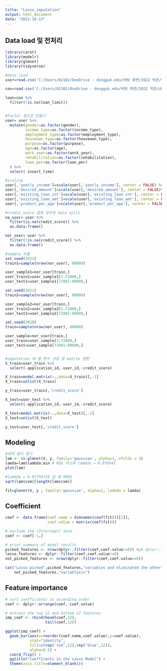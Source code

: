 ---
title: "Lasso_imputation"
output: html_document
date: "2022-10-13"
---

## Data load 및 전처리
```{r}
library(caret)
library(modelr)
library(glmnet)
library(tidyverse)

#data load
user=read.csv('C:/Users/82102/OneDrive - dongguk.edu/바탕 화면/2022 빅콘/빅콘 R/user전처리.csv')

con=read.csv('C:/Users/82102/OneDrive - dongguk.edu/바탕 화면/2022 빅콘/data/loan_result.csv', header=T, fileEncoding = 'utf-8')

loan=con %>% 
  filter(!is.na(loan_limit))


#factor 형으로 만들기
user= user %>% 
  mutate(gender=as.factor(gender),
         income_type=as.factor(income_type),
         employment_type=as.factor(employment_type),
         houseown_type=as.factor(houseown_type),
         purpose=as.factor(purpose),
         age=as.factor(age),
         work_year=as.factor(work_year),
         rehabilitation=as.factor(rehabilitation),
         loan_per=as.factor(loan_per)
  ) %>% 
  select(-insert_time)

#scaling
user[,'yearly_income']=scale(user[,'yearly_income'], center = FALSE) %>% as.data.frame()
user[,'desired_amount']=scale(user[,'desired_amount'], center = FALSE)%>% as.data.frame()
user[,'existing_loan_cnt']=scale(user[,'existing_loan_cnt'], center = FALSE)%>% as.data.frame()
user[,'existing_loan_amt']=scale(user[,'existing_loan_amt'], center = FALSE)%>% as.data.frame()
user[,'product_per_app']=scale(user[,'product_per_app'], center = FALSE)%>% as.data.frame()

#credit_score 결측 유무로 data split
na_user= user %>% 
  filter(is.na(credit_score)) %>% 
  as.data.frame()

nor_user= user %>% 
  filter(!is.na(credit_score)) %>% 
  as.data.frame()

#sample 추출
set.seed(2022)
train1=sample(nrow(nor_user), 80000)

user_sample1=nor_user[train,]
user_train1=user_sample1[1:72000,]
user_test1=user_sample1[72001:80000,]

set.seed(2021)
train2=sample(nrow(nor_user), 80000)

user_sample2=nor_user[train,]
user_train2=user_sample2[1:72000,]
user_test2=user_sample2[72001:80000,]

set.seed(2020)
train=sample(nrow(nor_user), 80000)

user_sample=nor_user[train,]
user_train=user_sample[1:72000,]
user_test=user_sample[72001:80000,]


#imputation 에 쓸 변수 선정 및 matrix 변환
X_train=user_train %>% 
  select(-application_id,-user_id,-credit_score)

X_train=model.matrix(~.,data=X_train)[,-1]
X_train=unlist(X_train)

y_train=user_train[,'credit_score']

X_test=user_test %>% 
  select(-application_id,-user_id,-credit_score)

X_test=model.matrix(~.,data=X_test)[,-1]
X_test=unlist(X_test)

y_test=user_test[,'credit_score']

```

## Modeling
```{r}
#최적 람다 찾기
lam <- cv.glmnet(X, y, family='gaussian', alpha=1, nfolds = 3)
lamda=lam$lambda.min # MSE 최소화 lambda = 0.076945
plot(lam)  
```

```{r}
#lambda = 0.07759729 일 때 RMSE
sqrt(lam$cvm)[length(lam$cvm)]

fit=glmnet(X, y , family='gaussian', alpha=1, lambda = lamda)
```

## Coefficient
```{r}
coef <- data.frame(coef.name = dimnames(coef(fit))[[1]], 
                   coef.value = matrix(coef(fit)))

# exclude the (Intercept) term
coef <- coef[-1,]

# print summary of model results
picked_features <- nrow(dplyr::filter(coef,coef.value!=0)) #yk dplyr::filter
lasso_features <- dplyr::filter(coef,coef.value!=0)
not_picked_features <- nrow(dplyr::filter(coef,coef.value==0))

cat("Lasso picked",picked_features,"variables and eliminated the other",
    not_picked_features,"variables\n")
```

## Feature importance
```{r}
# sort coefficients in ascending order
coef <- dplyr::arrange(coef,-coef.value)

# extract the top 12 and bottom 12 features
imp_coef <- rbind(head(coef,12),
                  tail(coef,12))

ggplot(imp_coef) +
  geom_bar(aes(x=reorder(coef.name,coef.value),y=coef.value),
           stat="identity",
           fill=c(rep('red',12),rep('blue',12)),
           alpha=0.5) +
  coord_flip() +
  ggtitle("Coefficents in the Lasso Model") +
  theme(axis.title=element_blank())

```





